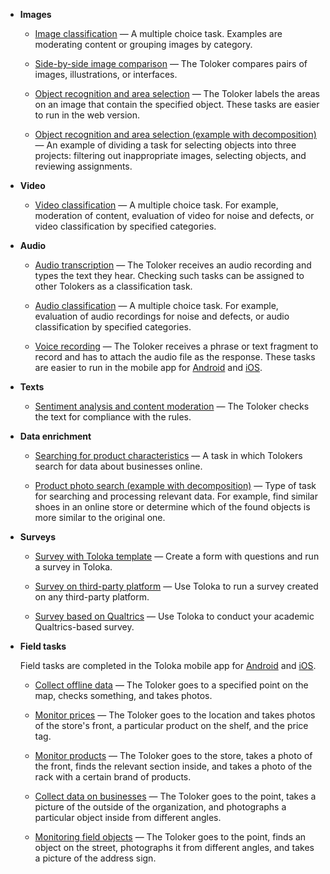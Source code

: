 - **Images**

  - [Image classification](/docs-new/tutorials/image-classification) — A multiple choice task. Examples are moderating content or grouping images by category.

  - [Side-by-side image comparison](/docs-new/tutorials/side-by-side) — The Toloker compares pairs of images, illustrations, or interfaces.

  - [Object recognition and area selection](/docs-new/tutorials/selection) — The Toloker labels the areas on an image that contain the specified object. These tasks are easier to run in the web version.

  - [Object recognition and area selection (example with decomposition)](/docs-new/tutorials/image-segmentation-overview) — An example of dividing a task for selecting objects into three projects: filtering out inappropriate images, selecting objects, and reviewing assignments.

- **Video**

  - [Video classification](/docs-new/tutorials/video-moderation) — A multiple choice task. For example, moderation of content, evaluation of video for noise and defects, or video classification by specified categories.

- **Audio**

  - [Audio transcription](/docs-new/tutorials/transcript-audio) — The Toloker receives an audio recording and types the text they hear. Checking such tasks can be assigned to other Tolokers as a classification task.

  - [Audio classification](/docs-new/tutorials/audio-classification) — A multiple choice task. For example, evaluation of audio recordings for noise and defects, or audio classification by specified categories.

  - [Voice recording](/docs-new/tutorials/record-audio) — The Toloker receives a phrase or text fragment to record and has to attach the audio file as the response. These tasks are easier to run in the mobile app for [Android](https://play.google.com/store/apps/details?id=com.yandex.toloka.androidapp) and [iOS](https://apps.apple.com/us/app/yandex-toloka/id1282350367).

- **Texts**

  - [Sentiment analysis and content moderation](/docs-new/tutorials/content-moderation) — The Toloker checks the text for compliance with the rules.

- **Data enrichment**

  - [Searching for product characteristics](/docs-new/tutorials/internet-search) — A task in which Tolokers search for data about businesses online.

  - [Product photo search (example with decomposition)](/docs-new/tutorials/data-collection) — Type of task for searching and processing relevant data. For example, find similar shoes in an online store or determine which of the found objects is more similar to the original one.

- **Surveys**

  - [Survey with Toloka template](/docs-new/tutorials/questionnaire-toloka) — Create a form with questions and run a survey in Toloka.

  - [Survey on third-party platform](/docs-new/tutorials/questionnaire-other) — Use Toloka to run a survey created on any third-party platform.

  - [Survey based on Qualtrics](/docs-new/tutorials/questionnaire-qualtrics) — Use Toloka to conduct your academic Qualtrics-based survey.

- **Field tasks**

  Field tasks are completed in the Toloka mobile app for [Android](https://play.google.com/store/apps/details?id=com.yandex.toloka.androidapp) and [iOS](https://apps.apple.com/us/app/yandex-toloka/id1282350367).

  - [Collect offline data](/docs-new/tutorials/walk) — The Toloker goes to a specified point on the map, checks something, and takes photos.

  - [Monitor prices](/docs-new/tutorials/price-tag) — The Toloker goes to the location and takes photos of the store's front, a particular product on the shelf, and the price tag.

  - [Monitor products](/docs-new/tutorials/audit-of-planogram-of-product-placement-in-store) — The Toloker goes to the store, takes a photo of the front, finds the relevant section inside, and takes a photo of the rack with a certain brand of products.

  - [Collect data on businesses](/docs-new/tutorials/monitoring-objects-in-organizations) — The Toloker goes to the point, takes a picture of the outside of the organization, and photographs a particular object inside from different angles.

  - [Monitoring field objects](/docs-new/tutorials/monitoring) — The Toloker goes to the point, finds an object on the street, photographs it from different angles, and takes a picture of the address sign.
